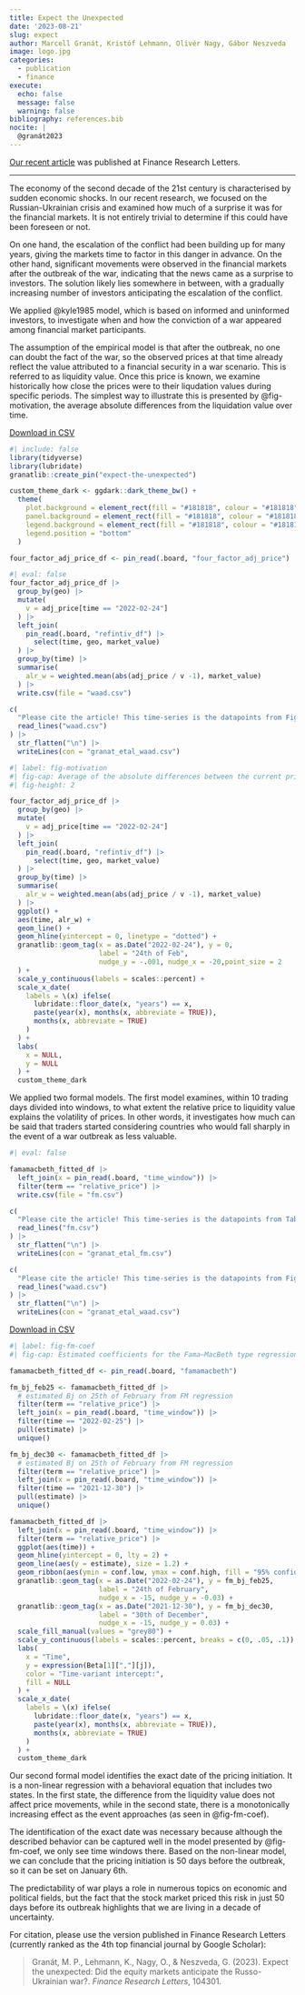 ```yaml
---
title: Expect the Unexpected
date: '2023-08-21'
slug: expect
author: Marcell Granát, Kristóf Lehmann, Olivér Nagy, Gábor Neszveda
image: logo.jpg
categories: 
  - publication
  - finance
execute: 
  echo: false
  message: false
  warning: false
bibliography: references.bib
nocite: |
  @granát2023
---
```


[Our recent article](https://www.sciencedirect.com/science/article/pii/S1544612323006736) was published at Finance Research Letters.

------------------------------------------------------------------------

The economy of the second decade of the 21st century is characterised by sudden economic shocks. In our recent research, we focused on the Russian-Ukrainian crisis and examined how much of a surprise it was for the financial markets. It is not entirely trivial to determine if this could have been foreseen or not.

On one hand, the escalation of the conflict had been building up for many years, giving the markets time to factor in this danger in advance. On the other hand, significant movements were observed in the financial markets after the outbreak of the war, indicating that the news came as a surprise to investors. The solution likely lies somewhere in between, with a gradually increasing number of investors anticipating the escalation of the conflict.

We applied @kyle1985 model, which is based on informed and uninformed investors, to investigate when and how the conviction of a war appeared among financial market participants.

The assumption of the empirical model is that after the outbreak, no one can doubt the fact of the war, so the observed prices at that time already reflect the value attributed to a financial security in a war scenario. This is referred to as liquidity value. Once this price is known, we examine historically how close the prices were to their liqudation values during specific periods. The simplest way to illustrate this is presented by @fig-motivation, the average absolute differences from the liquidation value over time.

<a href="https://raw.githubusercontent.com/MarcellGranat/website/main/posts/expect-the-unexpected/granat_etal_waad.csv" download class="btn btn-primary">Download in CSV</a>


```r
#| include: false
library(tidyverse)
library(lubridate)
granatlib::create_pin("expect-the-unexpected")

custom_theme_dark <- ggdark::dark_theme_bw() + 
  theme(
    plot.background = element_rect(fill = "#181818", colour = "#181818"),
    panel.background = element_rect(fill = "#181818", colour = "#181818"),
    legend.background = element_rect(fill = "#181818", colour = "#181818"),
    legend.position = "bottom"
  )
```

```r
four_factor_adj_price_df <- pin_read(.board, "four_factor_adj_price")
```

```r
#| eval: false
four_factor_adj_price_df |> 
  group_by(geo) |> 
  mutate(
    v = adj_price[time == "2022-02-24"]
  ) |> 
  left_join(
    pin_read(.board, "refintiv_df") |> 
      select(time, geo, market_value)
  ) |> 
  group_by(time) |> 
  summarise(
    alr_w = weighted.mean(abs(adj_price / v -1), market_value)
  ) |> 
  write.csv(file = "waad.csv")

c(
  "Please cite the article! This time-series is the datapoints from Figure 3 in Granát, M. P., Lehmann, K., Nagy, O., & Neszveda, G. (2023). Expect the unexpected: Did the equity markets anticipate the Russo-Ukrainian war?. Finance Research Letters, 104301.", 
  read_lines("waad.csv")
) |> 
  str_flatten("\n") |> 
  writeLines(con = "granat_etal_waad.csv")
```


```r
#| label: fig-motivation
#| fig-cap: Average of the absolute differences between the current price indeces and their value at the outbreak of the war.
#| fig-height: 2

four_factor_adj_price_df |> 
  group_by(geo) |> 
  mutate(
    v = adj_price[time == "2022-02-24"]
  ) |> 
  left_join(
    pin_read(.board, "refintiv_df") |> 
      select(time, geo, market_value)
  ) |> 
  group_by(time) |> 
  summarise(
    alr_w = weighted.mean(abs(adj_price / v -1), market_value)
  ) |> 
  ggplot() +
  aes(time, alr_w) +
  geom_line() + 
  geom_hline(yintercept = 0, linetype = "dotted") + 
  granatlib::geom_tag(x = as.Date("2022-02-24"), y = 0, 
                      label = "24th of Feb",
                      nudge_y = -.001, nudge_x = -20,point_size = 2
  ) +
  scale_y_continuous(labels = scales::percent) + 
  scale_x_date(
    labels = \(x) ifelse(
      lubridate::floor_date(x, "years") == x, 
      paste(year(x), months(x, abbreviate = TRUE)),
      months(x, abbreviate = TRUE)
    )
  ) +
  labs(
    x = NULL,
    y = NULL
  ) + 
  custom_theme_dark
```

We applied two formal models. The first model examines, within 10 trading days divided into windows, to what extent the relative price to liquidity value explains the volatility of prices. In other words, it investigates how much can be said that traders started considering countries who would fall sharply in the event of a war outbreak as less valuable.

```r
#| eval: false

famamacbeth_fitted_df |> 
  left_join(x = pin_read(.board, "time_window")) |> 
  filter(term == "relative_price") |> 
  write.csv(file = "fm.csv")

c(
  "Please cite the article! This time-series is the datapoints from Table 3 in Granát et al. - Expect the unexpected: Did the equity markets anticipate the Russo-Ukrainian war? (Finance Research Letters, 2023)", 
  read_lines("fm.csv")
) |> 
  str_flatten("\n") |> 
  writeLines(con = "granat_etal_fm.csv")  
```


```r
c(
  "Please cite the article! This time-series is the datapoints from Figure 3 in Granát et al. - Expect the unexpected: Did the equity markets anticipate the Russo-Ukrainian war? (Finance Research Letters, 2023)", 
  read_lines("waad.csv")
) |> 
  str_flatten("\n") |> 
  writeLines(con = "granat_etal_waad.csv")
```

<a href="https://raw.githubusercontent.com/MarcellGranat/website/main/posts/expect-the-unexpected/granat_etal_fm.csv" download class="btn btn-primary">Download in CSV</a>


```r
#| label: fig-fm-coef
#| fig-cap: Estimated coefficients for the Fama–MacBeth type regression models. The time-series shows the effect of the difference from the liquadation value on the price change (higher value mean faster convergence).

famamacbeth_fitted_df <- pin_read(.board, "famamacbeth")

fm_bj_feb25 <- famamacbeth_fitted_df |> 
  # estimated Bj on 25th of February from FM regression 
  filter(term == "relative_price") |> 
  left_join(x = pin_read(.board, "time_window")) |> 
  filter(time == "2022-02-25") |> 
  pull(estimate) |> 
  unique()

fm_bj_dec30 <- famamacbeth_fitted_df |> 
  # estimated Bj on 25th of February from FM regression 
  filter(term == "relative_price") |> 
  left_join(x = pin_read(.board, "time_window")) |> 
  filter(time == "2021-12-30") |> 
  pull(estimate) |> 
  unique()

famamacbeth_fitted_df |> 
  left_join(x = pin_read(.board, "time_window")) |> 
  filter(term == "relative_price") |> 
  ggplot(aes(time)) + 
  geom_hline(yintercept = 0, lty = 2) +
  geom_line(aes(y = estimate), size = 1.2) + 
  geom_ribbon(aes(ymin = conf.low, ymax = conf.high, fill = "95% confidence intervals"), alpha = .2, size = .2, color = "grey70") + 
  granatlib::geom_tag(x = as.Date("2022-02-24"), y = fm_bj_feb25, 
                      label = "24th of February",
                      nudge_x = -15, nudge_y = -0.03) +
  granatlib::geom_tag(x = as.Date("2021-12-30"), y = fm_bj_dec30,
                      label = "30th of December",
                      nudge_x = -15, nudge_y = 0.03) +
  scale_fill_manual(values = "grey80") +
  scale_y_continuous(labels = scales::percent, breaks = c(0, .05, .1)) +
  labs(
    x = "Time", 
    y = expression(Beta[1][","][j]),
    color = "Time-variant intercept:",
    fill = NULL
  ) + 
  scale_x_date(
    labels = \(x) ifelse(
      lubridate::floor_date(x, "years") == x, 
      paste(year(x), months(x, abbreviate = TRUE)),
      months(x, abbreviate = TRUE)
    )
  ) +
  custom_theme_dark
```

Our second formal model identifies the exact date of the pricing initiation. It is a non-linear regression with a behavioral equation that includes two states. In the first state, the difference from the liquidity value does not affect price movements, while in the second state, there is a monotonically increasing effect as the event approaches (as seen in @fig-fm-coef).

The identification of the exact date was necessary because although the described behavior can be captured well in the model presented by @fig-fm-coef, we only see time windows there. Based on the non-linear model, we can conclude that the pricing initiation is 50 days before the outbreak, so it can be set on January 6th.

The predictability of war plays a role in numerous topics on economic and political fields, but the fact that the stock market priced this risk in just 50 days before its outbreak highlights that we are living in a decade of uncertainty.

For citation, please use the version published in Finance Research Letters (currently ranked as the 4th top financial journal by Google Scholar):

> Granát, M. P., Lehmann, K., Nagy, O., & Neszveda, G. (2023). Expect the unexpected: Did the equity markets anticipate the Russo-Ukrainian war?. *Finance Research Letters*, 104301.
